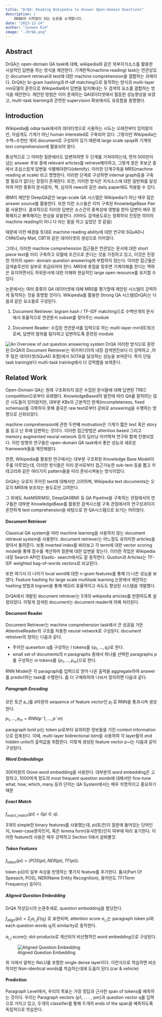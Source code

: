 ```yaml
---
title: "DrQA: Reading Wikipedia to Answer Open-Domain Questions"
description: |
    ODQA의 시작점이 되는 논문을 소개합니다.
date: "2023-12-24"
author: "Junwoo Kim"
image: "./DrQA.png"
---
```


## Abstract
DrQA는 open-domain QA task에 대해, wikipedia와 같은 외부지식소스를 활용한 사실적인 답변을 하는 방식을 제안한다. 
기계판독(machine reading) task는 연관성있는 document retrieval과 text에 대한 machine comprehension을 결합하는 과제이다.
DrQA는 bi-gram hashing과 tf-idf matching으로 동작하는 방식과 multi-layer rnn모델의 훈련으로 Wikipedia에서 답변을 탐지해내는 두 검색의 요소를 결합하는 방식을 제안한다.
제안된 방법은 이미 존재하는 QA데이터셋에서 월등한 성능향상을 보였고, multi-task learning과 관련한 supervision 확보에서도 유효함을 증명했다.

## Introduction
Wikipedia를 odqa task에서의 데이터셋으로 사용하는 시도는 오래전부터 있어왔지만, 아쉽게도 기계가 아닌 human interested로 구축되어 있다. 그렇지만 Wikipedia는 수백~수천만
개의 document로 구성되어 있기 때문에 large scale opqa와 기계의 text comprehension에 활용되어 왔다.

통상적으로 그 어떠한 질문에라도 답변하려면 두 단계를 거쳐야하는데, 먼저 500만이 넘는 answer 후보 중에 relevant articles를 retrieve해야하고, 그렇게 찾은 후보군 중에서
조심스럽게 답변을 식별해야한다(identify). 이러한 단계구축을 MRS(machine reading at scale) 라고 명명한다. 이러한 단계로 구성하면 internal graph등을 구축할 필요가 없다는
장점이 존재한다. 또한, 이러한 방식은 지식소스에 대한 일반화를 달성하여 어떤 종류의 문서뭉치, 책, 심지어 news와 같은 daily paper에도 적용될 수 있다.

IBM이 제안한 DeepQA같은 large-scale QA 시스템은 Wikipedia가 아닌 매우 많은 answer source를 활용한다. 또한 이런 소스들은 이미 구축된 KnowledgeBase Pair를 사용한다.
결과적으로 이러한 답변은 소스간의 중복성에 영향을 받아 답변이 매우 정확해지고 뾰족해지는 현상을 유발한다. (아마도 검색용도로는 정확하되 진정한 의미의 machine reading이 아니
다 라는 말을 하고 싶었던 것 같음)

때문에 이런 배경을 토대로 machine reading ability에 대한 연구와 SQuAD나 CNN/Daily Mail, CBT와 같은 데이터셋의 생성으로 이어졌다.

그러나, 이러한 machine comprehension 접근들은 연관있는 문서에 대한 short piece text를 미리 구축하고 모델에 조건으로 준다는 것을 가정하고 있고, 이것은 진정한 의미의 open-
domain question answering에 부합하지 않는다.  이러한 접근들은 검색솔루션의 일부로 취급되어야 한다. MRS에 촛점을 맞추면 기계이해를 한다는 맥락은 유지하면서도 하위문서에 
대한 이해와 현실적인 large open resource를 유지할 수 있다.

 

논문에서는 여러 종류의 QA 데이터셋에 대해 MRS를 평가할때 제안된 시스템이 강력하게 동작하는 것을 증명할 것이다.
Wikipedia를 활용한 Strong QA 시스템(DrQA)는 다음과 같은 요소들로 구성된다. 

1. Document Retriever: bigram hash / TF-IDF matching으로 수백만개의 문서에서 효율적으로 연관문서 subset를 찾아주는 module

2. Document Reader: 수집된 연관문서를 입력으로 하는 multi-layer rnn네트워크로써, 답변의 범위를 탐지하고 답변하도록 훈련된 module



![An Overview of out question answering system DrQA](./DrQA.png)
이러한 방식으로 훈련된 DrQA의 Document Retriever는 위키피디아의 내장 검색엔진보다 더 강력하고 ,아주 많은 데이터셋(SQuAD 포함)에서 SOTA를 달성하는 성능을 보여준다.
특히 단일 task traning보다 multi-task training에서 더 강력함을 보여준다.



## Related Work
Open-Domain QA는 원래 구조화되지 않은 수집된 문서들에 대해 답변된 TREC competition으로부터 유래했다. KnowledgeBased의 발전에 따라 QA를 잘하려는 많은 시도들이
있어왔지만, 대부분 KBs의 근본적인 한계(incompleteness, fixed schemas)를 극복하지 못해 결국은 raw text로부터 곧바로 answering을 수행하는 방향으로 선회되었다.

machine comprehension에 관한 두번째 motivation은 기계가 짧은 text 혹은 story를 듣고 난 후에 답변하는 것이다. 이러한 접근방법은 attention based 그리고 memory augmented
neural network 등의 딥러닝 아키텍쳐 연구와 함께 진행되었다. 이런 방향의 연구들은 open-domain QA task에서 좋은 성능과 새로운 framework들을 제안해왔다.

 

한편, Wikipedia를 활용한 연구에서는 대부분 구조화된 Knowledge Base Model이 주를 이루었는데, 이러한 방식들은 미리 문서로부터 접근가능한 sub-text 등을 뽑고 카테고리와
같은 여러가지 pattern들을 미리 준비시켜놓는 방식이었다.

DrQA는 오로지 주어진 text에 대해서만 고려하며, Wikipedia text documents는 오로지 MRS에 보조되는 용도로만 고려한다.

그 외에도 AskMSR(MS), DeepQA(IBM) 등 QA Pipeline을 구축하는 관점에서의 연구들은 대부분 KnowledgeBase를 활용한 검색시스템 구축 관점에서의 연구성과이지 온전하게
text comprehension을 바탕으로 한 QA시스템으로 보기는 어려웠다.



#### **Document Retriever**
Classical QA system을 따라 machine learning을 사용하지 않는 document retrieval system을 사용한다. document retriever는 어느정도 유의미한 articles을 찾아서 돌려준다.
보통 inverted index를 바라보고 각 term에 대한 vector scoring model을 통해 점수를 계산하여 질문에 대한 답변을 찾는다. 이러한 작업은 Wikipedia 내장 Search API인 Elastic-
search에서도 잘 동작한다. Qustion과 Articles는 TF-IDF weighted bag-of-words vectors로 비교된다.

또한 여기서 더 나아가 local word에 대한 n-gram features를 통해 더 나은 성능을 보였다. Feature hashing for large scale multitask learning 논문에서 제안하는 
hashing 방법과 bigram을 통해 메모리 효율적이고 속도도 향상된 시스템을 개발했다.

DrQA에서 개발된 document retriever는 5개의 wikipedia articles를 반환하도록 설정되었다. 이렇게 검색된 document는 document reader에 의해 처리된다.

 

#### **Document Reader**
Document Retriever는 machine comprehension task에서 큰 성공을 거든 AttentiveReader의 구조를 차용한 neural network로 구성된다. document retreiver의 정의는
다음과 같다.

- 주어진 quesetion q를 구성하는 $l$ tokens를 $\{q_1, ..., q_l\}$로 한다.
- small set of documents의 $n$ paragraphs 중에서 하나를 선택한 paragraphs $p$를 구성하는 $m$ tokens를 $\{p_1, ..., p_m\}$으로 한다.

RNN Model은 각 paragraph를 입력으로 받아 나온 출력을 aggregate하여 answer를 predict하는 task를 수행한다. 좀 더 구체화하여 나눠서 정의하면 다음과 같다. 

##### **Paragraph Encoding**
모든 토큰 p_i를 d차원의 sequence of feature vector인 $p^{~}_{i}$로 RNN을 통과시켜 생성한다.

${p_1, ... , p_m} = RNN({p˜1, . . . , p˜m})$

paragraph bold pi는 token pi로부터 유의미한 정보들을 가진 context information으로 압축된다. 이때, multi-layer bidirectional lstm을 사용하여 각 layer들의
end hidden units의 출력값을 취합한다. 이렇게 생성된 feature vector p~i는 다음과 같이 구성된다.

##### **Word Embeddings**

300차원의 Glove word embedding을 사용한다. 대부분의 word embedding은 고정하고, 1000여개 정도의 most frequent question words에 대해서만 fine-tune
what, how, which, many 등의 단어는 QA System에서는 매우 치명적이고 중요하기 때문

##### **Exact Match**

$f_{exact\_match}(pi) = I(pi ∈ q).$

3개의 simple한 binary features를 사용했는데, pi(토큰)이 질문에 들어있는 단어인지, lower-case문자인지, 혹은 lemma form(유사한뜻)인지 여부에 따라 표기한다.
이러한 feature의 사용은 매우 강력하고 Section 5에서 살펴볼것.

##### **Token Features**

$f_{token}(pi) = (POS(pi), NER(pi), TF(pi)).$

token p{i}의 일부 속성을 반영하는 몇가지 feature를 추가한다. 품사(Part Of Speeach, POS), NER(Name Entity Recognition), 용어빈도 TF(Term Frequency) 등이다.

##### **Aligned Question Embedding**

DrQA 작성당시의 논문추세로, question embedding을 할당한다.

$f_{align}(pi) = \Sigma_{j} a_{i,j} E(q_{j})$ 로 표현되며, attention score $a_{i,j}$는 paragraph token pi와 each question words $q_j$의 similarity로 동작한다.

$a_{i,j}$ score는 dot-products로 계산되어 비선형적인 word embedding으로 구성된다.

![Aligned Question Embedding](./aligned_question_embedding.png)


위 식에서 알파는 ReLU를 포함한 single dense layer이다. 이런식으로 학습하면 비슷하지만 Non-identical words를 학습하는데에 도움이 된다.(car & vehicle)


#### **Prediction**
Paragraph Level에서, 우리의 목표는 가장 정답과 근사한 span of tokens를 예측하는 것이다. 우리는 Paragraph vectors {p1, . . . , pm}과 question vector q를 입력으로
가지고 있고, 두개의 classifier를 통해 두개의 ends of the span을 예측하도록 독립적으로 학습한다.


